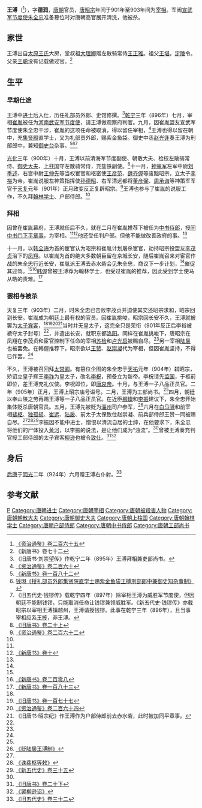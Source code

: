 {{Otheruses|other=名为王溥的其他人物|王溥}}
{{Otheruses|other=名为王德润的其他人物|王德润}}
{{Infobox person
|name        = 王溥
|image       = 
|image_size  = 
|caption     = 
|birth_date  = 不詳
|birth_place = [[唐朝|唐朝]]
|death_date  = 905年7月5日
|death_place = [[唐朝|唐朝]]白馬驛
|occupation  = [[唐朝|唐朝]]官员
}}

'''王溥'''（{{bd|9世纪||905年|7月5日|catIdx=W}}<ref name=ZZTJ265>[[:s:資治通鑑/卷265|《资治通鉴》卷二百六十五]]</ref>），字'''德润'''，[[唐朝|唐朝]]官员，[[唐昭宗|唐昭宗]]年间于901年至903年间为[[宰相|宰相]]。军阀[[宣武军节度使|宣武军节度使]][[朱全忠|朱全忠]]准备篡位时对唐朝高官展开清洗，他被杀。

== 家世 ==
王溥出自[[太原王氏|太原王氏]]大房，堂叔祖[[大理卿|大理卿]]赠左散骑常侍[[王正雅|王正雅]]。祖父[[王堪|王堪]]，[[定陵|定陵]]令。父亲[[王聪|王聪]]没有记载做过官。<ref>《新唐书》卷七十二{{cite web |url=http://www.sidneyluo.net/a/a17/072.htm |title=存档副本 |accessdate=2008-10-03  |deadurl=yes |archiveurl=https://web.archive.org/web/20081120085821/http://www.sidneyluo.net/a/a17/072.htm |archivedate=2008-11-20 }}{{cite web |url=http://www.sidneyluo.net/a/a17/table/form56.htm |title=存档副本 |accessdate=2010-06-20 |deadurl=yes |archiveurl=https://web.archive.org/web/20100620180648/http://sidneyluo.net/a/a17/table/form56.htm |archivedate=2010-06-20 }}</ref>

== 生平 ==
=== 早期仕途 ===
王溥中[[进士|进士]]后入仕，历任礼部员外郎、史馆修撰。<ref>《旧唐书·刘崇望传》作乾宁二年（895年）王溥拜相兼吏部尚书。</ref>[[乾宁|乾宁]]三年（896年）七月，宰相[[崔胤|崔胤]]被任为[[河南|河南]][[武安军节度使|武安军节度使]]，请王溥做观察府判官。九月，因崔胤盟友宣武军节度使朱全忠干涉，崔胤的这项任命被取消，得以留任宰相，<ref name=ZZTJ260>[[:s:資治通鑑/卷260|《资治通鉴》卷二百六十]]</ref>王溥也得以留在朝中，充[[集贤殿|集贤殿]]直学士，又为礼部员外郎，赐紫金鱼袋。御史中丞[[赵光逢|赵光逢]]奏王溥为刑部郎中，兼知[[御史台|御史台]]杂事。<ref name=NBT182>[[:s:新唐书/卷182|《新唐书》卷一百八十二]]</ref><ref>[[:s:授礼部员外郎集贤院直学士赐紫金鱼袋王搏刑部郎中兼御史知杂事制|钱珝《授礼部员外郎集贤院直学士赐紫金鱼袋王搏刑部郎中兼御史知杂事制》]]</ref><ref>《旧五代史·钱镠传》载乾宁四年（897年）除宰相王溥为威胜军节度使，但因朝廷不能制钱镠，只能取消任命让钱镠兼领威胜军。《新五代史·钱镠传》亦载昭宗以宰相王溥镇越州，王溥请授钱镠。此事在乾宁三年（896年），且当事宰相应系[[王抟|王抟]]，非王溥。</ref>

[[光化|光化]]三年（900年）十月，王溥以前清海军节度副使、朝散大夫、检校左散骑常侍、[[御史大夫|御史大夫]]、[[上柱国|上柱国]]守左散骑常侍，充盐铁副使。<ref name=BT20-1>[[:s:旧唐书/卷20上|《旧唐书》卷二十上]]</ref>十一月，[[神策军|神策军]]左军中尉[[刘季述|刘季述]]、右宫中尉[[王仲先|王仲先]]等当权宦官和枢密使[[王彦范|王彦范]]、[[薛齐偓|薛齐偓]]等废黜昭宗，立太子[[李𥙿|李𥙿]]为帝。崔胤说服左神策指挥使[[孙德昭|孙德昭]]、右军清远都将[[董彦弼|董彦弼]]、[[周承诲|周承诲]]等神策军军官于[[天复_(唐朝)|天复]]元年（901年）正月政变反正复辟昭宗。<ref name=ZZTJ262>[[:s:資治通鑑/卷262|《资治通鉴》卷二百六十二]]</ref>王溥也参与了崔胤的说服工作，不久拜[[翰林学士|翰林学士]]、户部侍郎。<ref name=NBT182/>

=== 拜相 ===
因曾在崔胤幕府，王溥就任后不久，就在二月在崔胤推荐下被任为[[中书侍郎|中书侍郎]]，授[[同中书门下平章事|同中书门下平章事]]，为宰相。<ref name=ZZTJ262/><ref name=NBT10>[[:s:新唐书/卷10|《新唐书》卷十]]</ref>他还受任判户部。但他不能做改善政府的事。<ref name=NBT182/>

十一月，以[[韩全诲|韩全诲]]为首的宦官认为昭宗和崔胤计划屠杀宦官，劫持昭宗投盟友[[李茂贞|李茂贞]]治下的[[凤翔|凤翔]]。以崔胤为首的绝大多数朝臣留在京城长安，随后崔胤召来对宦官作战的朱全忠行近长安，崔胤派王溥去赤水砦会见朱全忠，商议下一步计划，<ref name=ZZTJ262/>催促其迎驾。<ref name=BT20-1/><ref>[[:s:新唐书/卷208|《新唐书》卷二百零八]]</ref>[[韩偓|韩偓]]曾被王溥荐为翰林学士，也受过崔胤的推荐，因此受到学士使马从皓的责难。<ref name=NBT183>[[:s:新唐书/卷183|《新唐书》卷一百八十三]]</ref>

=== 罢相与被杀 ===
天复三年（903年）二月，时朱全忠已击败李茂贞并迫使其交还昭宗求和，昭宗回到长安。崔胤成为朝廷上最有权的官员。因崔胤挑唆，昭宗回长安不久，王溥就被罢为[[太子宾客|太子宾客]]，<ref name=NBT10/><ref>[[:s:旧唐书/卷177|《旧唐书》卷一百七十七]]</ref><ref name=ZZTJ264>[[:s:資治通鑑/卷264|《资治通鉴》卷二百六十四]]</ref><ref>《旧唐书·昭宗纪》作王溥作为户部侍郎前去赤水砦，此时被加同平章事。</ref>当时并无皇太子，这完全只是荣衔（901年反正后李𥙿被褫夺太子封号）<ref name=ZZTJ262/>，并遣出长安，就职东都[[洛阳|洛阳]]。同样在崔胤挑唆下，唐昭宗在凤翔在李茂贞和宦官控制下任命的宰相[[苏检|苏检]]和[[卢光启|卢光启]]被赐自尽。<ref name=ZZTJ264/>另一宰相[[陆扆|陆扆]]也被罢免。在韩偓推荐下，昭宗欲以[[王贊_(唐朝)|王赞]]、[[赵崇凝|赵崇凝]]代为宰相，但因崔胤坚持，不得已作罢。<ref name=NBT183/>

不久，王溥被召回拜[[太常卿|太常卿]]。有篡位企图的朱全忠于[[天祐_(唐朝)|天祐]]元年（904年）弑昭宗，矫诏立皇子辉王[[李祚|李祚]]为皇太子，改名[[李柷|李柷]]，预备立为新帝。李柷请先[[监国|监国]]，于柩前即位，差王溥充礼仪使。李柷即位，即[[唐哀帝|唐哀帝]]。十月，与王溥一子八品正员官。二年（905年）正月，王溥上昭宗庙号谥号。二月，王溥为工部尚书。<ref name=NBT182/>四月，朝廷以奉山陵之劳再赐王溥等一子八品正员官。在近臣[[柳璨|柳璨]]和[[李振_(五代)|李振]]建议下，朱全忠开始集体贬杀唐朝官员。五月，王溥先被贬为[[淄州|淄州]]司户参军，<ref>[[:s:贬陆扆王溥制|《贬陆扆王溥制》]]</ref>六月在[[白马驿|白马驿]]和前宰相[[裴枢|裴枢]]、[[独孤损|独孤损]]、[[崔远_(唐朝)|崔远]]、[[陆扆|陆扆]]、前太子太保致仕赵崇凝、前兵部侍郎王赞一同被赐自尽。<ref name=NBT10/><ref>[[:s:诛裴枢等敕|《诛裴枢等敕》]]</ref><ref>[[:s:新五代史/卷35|《新五代史》卷三十五]]</ref>李振因不能中进士，憎恨以清流自居的士绅，在他要求下，朱全忠将他们的尸体投入[[黄河|黄河]]，以李振的说法，是让他们成为“浊流”。<ref name=ZZTJ265/>曾被王溥奏充判官授工部侍郎的太子宾客[[柳逊|柳逊]]也被令[[致仕|致仕]]。<ref>[[:s:旧唐书/卷20下|《旧唐书》卷二十下]]</ref><ref>[[:s:罢柳逊诏|《罢柳逊诏》]]</ref>

== 身后 ==
[[后唐|后唐]]于[[同光|同光]]二年（924年）六月赠王溥右仆射。<ref>[[:s:旧五代史/卷32|《旧五代史》卷三十二]]</ref>

== 参考文献 ==
{{reflist|2}}

{{Authority control}}
{{DEFAULTSORT:Wang王}}
[[Category:太原王氏|P]]
[[Category:唐朝进士|Category:唐朝进士]]
[[Category:唐朝宰相|Category:唐朝宰相]]
[[Category:唐朝被殺害人物|Category:唐朝被殺害人物]]
[[Category:唐朝朝散大夫|Category:唐朝朝散大夫]]
[[Category:唐朝御史大夫|Category:唐朝御史大夫]]
[[Category:唐朝上柱国|Category:唐朝上柱国]]
[[Category:唐朝翰林学士|Category:唐朝翰林学士]]
[[Category:唐朝户部侍郎|Category:唐朝户部侍郎]]
[[Category:唐朝中书侍郎|Category:唐朝中书侍郎]]
[[Category:唐朝工部尚书|Category:唐朝工部尚书]]
